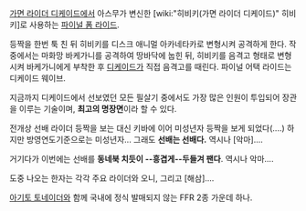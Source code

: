 [[가면 라이더 디케이드]]에서 아스무가 변신한 [wiki:"히비키(가면 라이더 디케이드)" 히비키]로 사용하는 [[파이널 폼 라이드]]. 

등짝을 한번 툭 친 뒤 히비키를 디스크 애니멀 아카네타카로 변형시켜 공격하게 한다. 작중에서는 마화망 바케가니를 공격하여 땅바닥에 눕힌 뒤, 히비키를 음격고 형태로 변형시켜 바케가니에게 부착한 후 [[디케이드]]가 직접 음격고를 때린다. 파이널 어택 라이드는 디케이드 웨이브.

지금까지 디케이드에서 선보였던 모든 필살기 중에서도 가장 많은 인원이 투입되어 장관을 이루는 기술이며, '''최고의 명장면'''이라 할 수 있다.

전개상 선배 라이더 등짝을 보는 대신 키바에 이어 미성년자 등짝을 보게 되었다(....)
하지만 방영연도기준으로는 미성년자... 그래도 '''선배는 선배다.''' 역시나 [악마]....

거기다가 이번에는 선배를 '''동네북 치듯이 --흥겹게--두들겨 팬다'''. 역시나 악마....

도중 나오는 한자는 각각 주요 라이더와 오니, 그리고 [해삼]....
 
[[아기토 토네이더]]와 함께 국내에 정식 발매되지 않는 FFR 2종 가운데 하나. 
